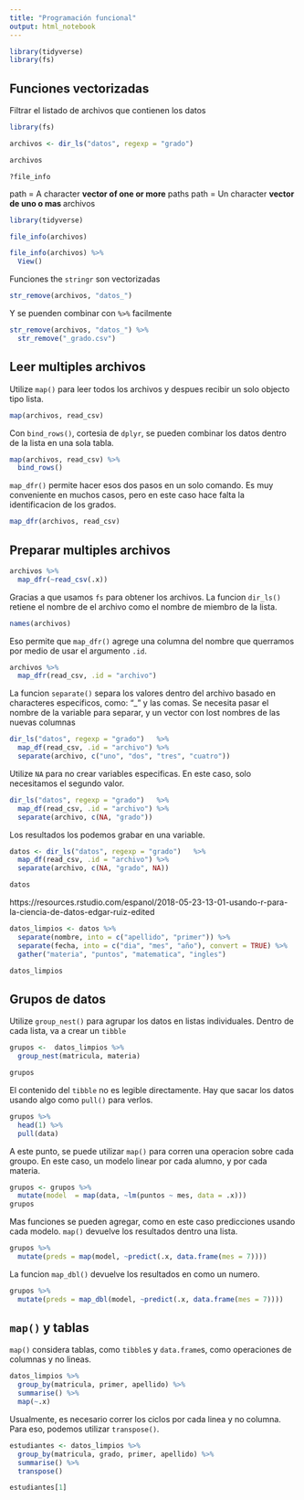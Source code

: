 ```yaml
---
title: "Programación funcional"
output: html_notebook
---
```


```r
library(tidyverse)
library(fs)
```

## Funciones vectorizadas

Filtrar el listado de archivos que contienen los datos

```r
library(fs)

archivos <- dir_ls("datos", regexp = "grado") 

archivos
```

`?file_info`

path = A  character **vector of one or more** paths
path = Un character **vector de uno o  mas ** archivos

```r
library(tidyverse)

file_info(archivos)
```
```r
file_info(archivos) %>%
  View()

```

Funciones the `stringr` son vectorizadas
```r
str_remove(archivos, "datos_")
```

Y se puenden combinar con `%>%` facilmente
```r
str_remove(archivos, "datos_") %>%
  str_remove("_grado.csv")
```


## Leer multiples archivos

Utilize `map()` para leer todos los archivos y despues recibir un solo objecto tipo lista.

```r
map(archivos, read_csv)
```

Con `bind_rows()`, cortesia de `dplyr`, se pueden combinar los datos dentro de la lista en una sola tabla.

```r
map(archivos, read_csv) %>% 
  bind_rows()
```

`map_dfr()` permite hacer esos dos pasos en un solo comando. Es muy conveniente en muchos casos, pero en este caso hace falta la identificacion de los grados.

```r
map_dfr(archivos, read_csv)
```

## Preparar multiples archivos

```r
archivos %>%
  map_dfr(~read_csv(.x))
```

Gracias a que usamos `fs` para obtener los archivos. La funcion `dir_ls()` retiene el nombre de el archivo como el nombre de miembro de la lista.  

```r
names(archivos)
```

Eso permite que `map_dfr()` agrege una columna del nombre que querramos por medio de usar el argumento `.id`.

```r
archivos %>%
  map_dfr(read_csv, .id = "archivo")
```

La funcion `separate()` separa los valores dentro del archivo basado en characteres especificos, como: "_" y las comas. Se necesita pasar el nombre de la variable para separar, y un vector con lost nombres de las nuevas columnas 

```r
dir_ls("datos", regexp = "grado")   %>%
  map_df(read_csv, .id = "archivo") %>%
  separate(archivo, c("uno", "dos", "tres", "cuatro"))
```

Utilize `NA` para no crear variables especificas.  En este caso, solo necesitamos el segundo valor.

```r
dir_ls("datos", regexp = "grado")   %>%
  map_df(read_csv, .id = "archivo") %>%
  separate(archivo, c(NA, "grado"))
```

Los resultados los podemos grabar en una variable.

```r
datos <- dir_ls("datos", regexp = "grado")   %>%
  map_df(read_csv, .id = "archivo") %>%
  separate(archivo, c(NA, "grado", NA))

datos
```

https://resources.rstudio.com/espanol/2018-05-23-13-01-usando-r-para-la-ciencia-de-datos-edgar-ruiz-edited

```r
datos_limpios <- datos %>%
  separate(nombre, into = c("apellido", "primer")) %>% 
  separate(fecha, into = c("dia", "mes", "año"), convert = TRUE) %>% 
  gather("materia", "puntos", "matematica", "ingles")

datos_limpios
```

## Grupos de datos

Utilize `group_nest()` para agrupar los datos en listas individuales.  Dentro de cada lista, va a crear un `tibble`

```r
grupos <-  datos_limpios %>%
  group_nest(matricula, materia) 

grupos
```

El contenido del `tibble` no es legible directamente.  Hay que sacar los datos usando algo como `pull()` para verlos. 

```r
grupos %>%
  head(1) %>%
  pull(data) 
```

A este punto, se puede utilizar `map()` para corren una operacion sobre cada groupo.  En este caso, un modelo linear por cada alumno, y por cada materia.
```r
grupos <- grupos %>%
  mutate(model  = map(data, ~lm(puntos ~ mes, data = .x)))
grupos
```

Mas funciones se pueden agregar, como en este caso predicciones usando cada modelo.  `map()` devuelve los resultados dentro una lista. 

```r
grupos %>%
  mutate(preds = map(model, ~predict(.x, data.frame(mes = 7))))
```

La funcion `map_dbl()` devuelve los resultados en como un numero. 
```r
grupos %>%
  mutate(preds = map_dbl(model, ~predict(.x, data.frame(mes = 7))))
```


## `map()` y tablas

`map()` considera tablas, como `tibble`s y `data.frame`s, como operaciones de columnas y no lineas.  

```r
datos_limpios %>%
  group_by(matricula, primer, apellido) %>%
  summarise() %>%
  map(~.x)
```

Usualmente, es necesario correr los ciclos por cada linea y no columna.  Para eso, podemos utilizar `transpose()`.

```r
estudiantes <- datos_limpios %>%
  group_by(matricula, grado, primer, apellido) %>%
  summarise() %>%
  transpose() 

estudiantes[1]
```

